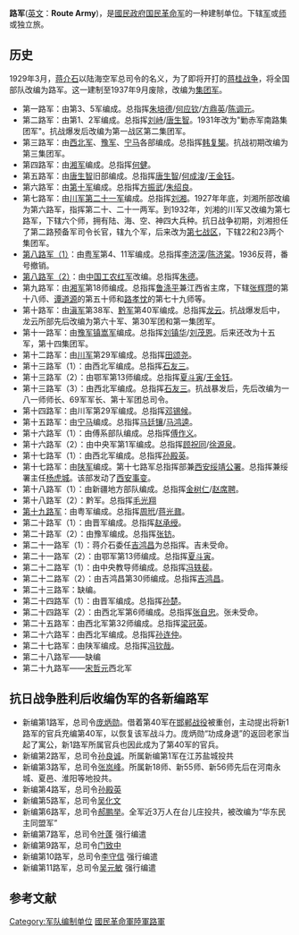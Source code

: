 {{提示|陸軍}}
{{Multiple issues|
{{來源|time=2014-10-14}}
{{擴充|time=2014-10-14}}
}}
'''路军'''([[英文|英文]]：'''Route Army''')，是[[國民政府|國民政府]][[国民革命军|国民革命军]]的一种建制单位。下辖[[军_(军队)|军]]或[[师_(军队)|师]]或独立旅。

==历史==
1929年3月，[[蒋介石|蒋介石]]以陆海空军总司令的名义，为了即将开打的[[蒋桂战争|蒋桂战争]]，将全国部队改编为路军。这一建制至1937年9月废除，改编为[[集团军|集团军]]。
*第一路军：由第3、5军编成。总指挥[[朱培德|朱培德]]/[[何应钦|何应钦]]/[[方鼎英|方鼎英]]/[[陈调元|陈调元]]。
*第二路军：由第1、2军编成。总指挥[[刘峙|刘峙]]/[[唐生智|唐生智]]。1931年改为"勦赤军南路集团军"。抗战爆发后改编为第一战区第二集团军。
*第三路军：由[[西北军|西北军]]、[[豫军|豫军]]、[[马鸿逵|宁马]]各部编成。总指挥[[韩复榘|韩复榘]]。抗战初期改编为第三集团军。
*第四路军：由[[湘军|湘军]]编成。总指挥[[何健|何健]]。
*第五路军：由[[唐生智|唐生智]]旧部编成。总指挥[[唐生智|唐生智]]/[[何成浚|何成浚]]/[[王金钰|王金钰]]。
*第六路军：由[[国民革命军第十军|第十军]]编成。总指挥[[方振武|方振武]]/[[朱绍良|朱绍良]]。
*第七路军：由[[川军|川军]][[国民革命军第二十一军|第二十一军]]编成。总指挥[[刘湘|刘湘]]。1927年年底，刘湘所部改编为第六路军，指挥第二十、二十一两军。到1932年，刘湘的川军又改编为第七路军，下辖六个师，拥有陆、海、空、神四大兵种。抗日战争初期，刘湘担任了第二路预备军司令长官，辖九个军，后来改为[[第七战区|第七战区]]，下辖22和23两个集团军。
*[[國民革命軍第八路軍_(粵系)|第八路军（1）]]：由[[粤军|粤军]]第4、11军编成。总指挥[[李济深|李济深]]/[[陈济棠|陈济棠]]。1936反蒋，番号撤销。
*[[八路军|第八路军（2）]]：由[[中国工农红军|中国工农红军]]改编。总指挥[[朱德|朱德]]。
*第九路军：由[[湘军|湘军]]第18师编成。总指挥[[鲁涤平|鲁涤平]]兼江西省主席，下辖[[张辉瓒|张辉瓒]]的第十八师、[[谭道源|谭道源]]的第五十师和[[路孝忱|路孝忱]]的第七十九师等。
*第十路军：由[[滇军|滇军]]第38军、[[黔军|黔军]]第40军编成。总指挥[[龙云|龙云]]。抗战爆发后中，龙云所部先后改编为第六十军、第30军团和第一集团军。
*第十一路军：由[[豫军|豫军]][[镇嵩军|镇嵩军]]编成。总指挥[[刘镇华|刘镇华]]/[[刘茂恩|刘茂恩]]。后来还改为十五军，第十四集团军。
*第十二路军：由[[川军|川军]]第29军编成。总指挥[[田颂尧|田颂尧]]。
*第十三路军（1）：由西北军编成。总指挥[[石友三|石友三]]。
*第十三路军（2）：由鄂军第13师编成。总指挥[[夏斗寅|夏斗寅]]/[[王金钰|王金钰]]。
*第十三路军（3）：由西北军编成。总指挥[[石友三|石友三]]。抗战暴发后，先后改编为一八一师师长、69军军长、第十军团总司令。
*第十四路军：由川军第29军编成。总指挥[[邓锡候|邓锡候]]。
*第十五路军：由[[宁马|宁马]]编成。总指挥[[马廷镶|马廷镶]]/[[马鸿逵|马鸿逵]]。
*第十六路军（1）：由傅系部队编成。总指挥[[傅作义|傅作义]]。
*第十六路军（2）：由中央军第1军编成。总指挥[[顾祝同|顾祝同]]/[[徐源泉|徐源泉]]。
*第十七路军（1）：由西北军编成。总指挥[[孙殿英|孙殿英]]。
*第十七路军：由[[陕军|陕军]]编成。第十七路军总指挥部兼[[西安绥靖公署|西安绥靖公署]]。总指挥兼绥署主任[[杨虎城|杨虎城]]。该部发动了[[西安事变|西安事变]]。
*第十八路军（1）：由新疆地方部队编成。总指挥[[金树仁|金树仁]]/[[赵席聘|赵席聘]]。
*第十八路军（2）：黔军。总指挥[[毛光翔|毛光翔]]
*[[国民革命军第十九路军|第十九路军]]：由粤军编成。总指挥[[周玳|周玳]]/[[蒋光鼐|蒋光鼐]]。
*第二十路军（1）：由晋军编成。总指挥[[赵承绶|赵承绶]]。
*第二十路军（2）：由豫军编成。总指挥[[张钫|张钫]]。
*第二十一路军（1）：蒋介石委任[[吉鸿昌|吉鸿昌]]为总指挥。吉未受命。
*第二十一路军（2）：由鄂军第13师编成。总指挥[[夏斗寅|夏斗寅]]。
*第二十二路军（1）：由中央教导师编成。总指挥[[冯轶裴|冯轶裴]]。
*第二十二路军（2）：由吉鸿昌第30师编成。总指挥[[吉鸿昌|吉鸿昌]]。
*第二十三路军：缺编。
*第二十四路军（1）：由晋军编成。总指挥[[孙楚|孙楚]]。
*第二十四路军（2）：由西北军第6师编成。总指挥[[张自忠|张自忠]]。张未受命。
*第二十五路军：由西北军第32师编成。总指挥[[梁冠英|梁冠英]]。
*第二十六路军：由西北军编成。总指挥[[孙连仲|孙连仲]]。
*第二十七路军：由陕军编成。总指挥[[冯钦哉|冯钦哉]]。
*第二十八路军——缺编
*第二十九路军——[[宋哲元|宋哲元]]西北军

==抗日战争胜利后收编伪军的各新编路军==
* 新编第1路军，总司令[[庞炳勋|庞炳勋]]。借着第40军在[[邯郸战役|邯郸战役]]被重创，主动提出将新1路军的官兵充编第40军，以恢复该军战斗力。庞炳勋“功成身退”的返回老家当起了寓公，新1路军所属官兵也因此成为了第40军的官兵。
* 新编第2路军，总司令[[孙良诚|孙良诚]]。所属新编第1军在江苏盐城投共 
* 新编第3路军，总司令[[张岚峰|张岚峰]]。所属新18师、新55师、新56师先后在河南永城、夏邑、淮阳等地投共。
* 新编第4路军，总司令[[孙殿英|孙殿英]]   
* 新编第5路军，总司令[[吴化文|吴化文]] 
* 新编第6路军，总司令[[郝鹏举|郝鹏举]]。全军近3万人在台儿庄投共，被改编为“华东民主同盟军” 
* 新编第7路军，总司令[[叶蓬|叶蓬]]  强行编遣
* 新编第9路军，总司令[[门致中|门致中]] 
* 新编第10路军，总司令[[李守信_(1892年)|李守信]] 强行编遣 
* 新编第11路军，总司令[[吴元敏|吴元敏]]  强行编遣
== 参考文献 ==
<references/>

{{國民革命軍集團軍}}

[[Category:军队编制单位|Category:军队编制单位]]
[[Category:國民革命軍陸軍路軍|]]